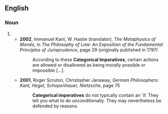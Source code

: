 ==English==

===Noun===
{{head|en|noun form}}
# {{plural of|en|categorical imperative}}
#* '''2002''', Immanuel Kant, W. Hastie (translator), ''The Metaphysics of Morals'', in ''The Philosophy of Law: An Exposition of the Fundamental Principles of Jurisprudence'', page 29 (originally published in 1797)
#*: According to these '''Categorical Imperatives''', certain actions are allowed or disallowed as being morally possible or impossible […].
#* '''2001''', Roger Scruton, Christopher Janaway, ''German Philosophers: Kant, Hegel, Schopenhauer, Nietzsche'', page 75
#*: '''Categorical imperatives''' do not typically contain an 'if. They tell you what to do unconditionally. They may nevertheless be defended by reasons.